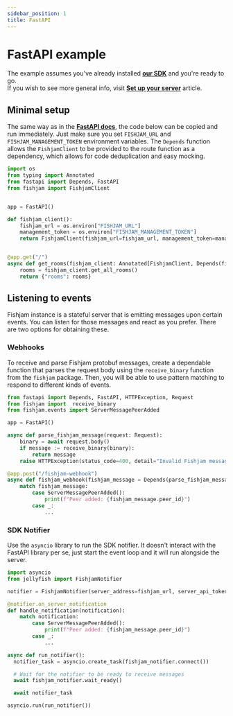 ```yaml
---
sidebar_position: 1
title: FastAPI
---
```


# FastAPI example

The example assumes you've already installed [**our SDK**](https://github.com/fishjam-cloud/python-server-sdk) and you're ready to go.  
If you wish to see more general info, visit [**Set up your server**](/production/server) article.

## Minimal setup

The same way as in the [**FastAPI docs**](https://fastapi.tiangolo.com/tutorial/first-steps/), the code below can be copied and run immediately.
Just make sure you set `FISHJAM_URL` and `FISHJAM_MANAGEMENT_TOKEN` environment variables.
The `Depends` function allows the `FishjamClient` to be provided to the route function as a dependency, which allows for code deduplication and easy mocking.

```python
import os
from typing import Annotated
from fastapi import Depends, FastAPI
from fishjam import FishjamClient


app = FastAPI()

def fishjam_client():
    fishjam_url = os.environ["FISHJAM_URL"]
    management_token = os.environ["FISHJAM_MANAGEMENT_TOKEN"]
    return FishjamClient(fishjam_url=fishjam_url, management_token=management_token)


@app.get("/")
async def get_rooms(fishjam_client: Annotated[FishjamClient, Depends(fishjam_client)]):
    rooms = fishjam_client.get_all_rooms()
    return {"rooms": rooms}
```

## Listening to events

Fishjam instance is a stateful server that is emitting messages upon certain events.
You can listen for those messages and react as you prefer.
There are two options for obtaining these.

### Webhooks

To receive and parse Fishjam protobuf messages, create a dependable function that parses the request body using the `receive_binary` function from the `fishjam` package.
Then, you will be able to use pattern matching to respond to different kinds of events.

```python
from fastapi import Depends, FastAPI, HTTPException, Request
from fishjam import  receive_binary
from fishjam.events import ServerMessagePeerAdded

app = FastAPI()

async def parse_fishjam_message(request: Request):
    binary = await request.body()
    if message := receive_binary(binary):
        return message
    raise HTTPException(status_code=400, detail="Invalid Fishjam message")

@app.post("/fishjam-webhook")
async def fishjam_webhook(fishjam_message = Depends(parse_fishjam_message)):
    match fishjam_message:
        case ServerMessagePeerAdded():
            print(f"Peer added: {fishjam_message.peer_id}")
        case _:
            ...
```

### SDK Notifier

Use the `asyncio` library to run the SDK notifier.
It doesn't interact with the FastAPI library per se, just start the event loop and it will run alongside the server.

```python
import asyncio
from jellyfish import FishjamNotifier

notifier = FishjamNotifier(server_address=fishjam_url, server_api_token=management_token)

@notifier.on_server_notification
def handle_notification(notification):
    match notification:
        case ServerMessagePeerAdded():
            print(f"Peer added: {fishjam_message.peer_id}")
        case _:
            ...

async def run_notifier():
  notifier_task = asyncio.create_task(fishjam_notifier.connect())

  # Wait for the notifier to be ready to receive messages
  await fishjam_notifier.wait_ready()

  await notifier_task

asyncio.run(run_notifier())
```
